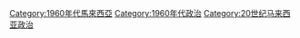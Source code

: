 [[Category:1960年代馬來西亞|Category:1960年代馬來西亞]]
[[Category:1960年代政治|Category:1960年代政治]]
[[Category:20世纪马来西亚政治|Category:20世纪马来西亚政治]]
